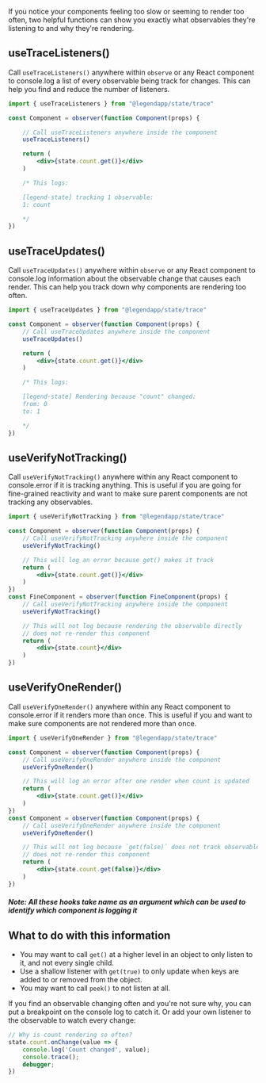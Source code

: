 If you notice your components feeling too slow or seeming to render too often, two helpful functions can show you exactly what observables they're listening to and why they're rendering.

## useTraceListeners()

Call `useTraceListeners()` anywhere within `observe` or any React component to console.log a list of every observable being track for changes. This can help you find and reduce the number of listeners.

```jsx
import { useTraceListeners } from "@legendapp/state/trace"

const Component = observer(function Component(props) {

    // Call useTraceListeners anywhere inside the component
    useTraceListeners()

    return (
        <div>{state.count.get()}</div>
    )

    /* This logs:

    [legend-state] tracking 1 observable:
    1: count

    */
})
```

## useTraceUpdates()

Call `useTraceUpdates()` anywhere within `observe` or any React component to console.log information about the observable change that causes each render. This can help you track down why components are rendering too often.

```jsx
import { useTraceUpdates } from "@legendapp/state/trace"

const Component = observer(function Component(props) {
    // Call useTraceUpdates anywhere inside the component
    useTraceUpdates()

    return (
        <div>{state.count.get()}</div>
    )

    /* This logs:

    [legend-state] Rendering because "count" changed:
    from: 0
    to: 1

    */
})
```

## useVerifyNotTracking()

Call `useVerifyNotTracking()` anywhere within any React component to console.error if it is tracking anything. This is useful if you are going for fine-grained reactivity and want to make sure parent components are not tracking any observables.

```jsx
import { useVerifyNotTracking } from "@legendapp/state/trace"

const Component = observer(function Component(props) {
    // Call useVerifyNotTracking anywhere inside the component
    useVerifyNotTracking()

    // This will log an error because get() makes it track
    return (
        <div>{state.count.get()}</div>
    )
})
const FineComponent = observer(function FineComponent(props) {
    // Call useVerifyNotTracking anywhere inside the component
    useVerifyNotTracking()

    // This will not log because rendering the observable directly
    // does not re-render this component
    return (
        <div>{state.count}</div>
    )
})
```

## useVerifyOneRender()

Call `useVerifyOneRender()` anywhere within any React component to console.error if it renders more than once. This is useful if you and want to make sure components are not rendered more than once.

```jsx
import { useVerifyOneRender } from "@legendapp/state/trace"

const Component = observer(function Component(props) {
    // Call useVerifyOneRender anywhere inside the component
    useVerifyOneRender()

    // This will log an error after one render when count is updated
    return (
        <div>{state.count.get()}</div>
    )
})
const Component = observer(function Component(props) {
    // Call useVerifyOneRender anywhere inside the component
    useVerifyOneRender()

    // This will not log because `get(false)` does not track observable
    // does not re-render this component
    return (
        <div>{state.count.get(false)}</div>
    )
})
```

##### Note: All these hooks take name as an argument which can be used to identify which component is logging it

## What to do with this information

- You may want to call `get()` at a higher level in an object to only listen to it, and not every single child.
- Use a shallow listener with `get(true)` to only update when keys are added to or removed from the object.
- You may want to call `peek()` to not listen at all.

If you find an observable changing often and you're not sure why, you can put a breakpoint on the console log to catch it. Or add your own listener to the observable to watch every change:
```js
// Why is count rendering so often?
state.count.onChange(value => {
    console.log('Count changed', value);
    console.trace();
    debugger;
})
```
